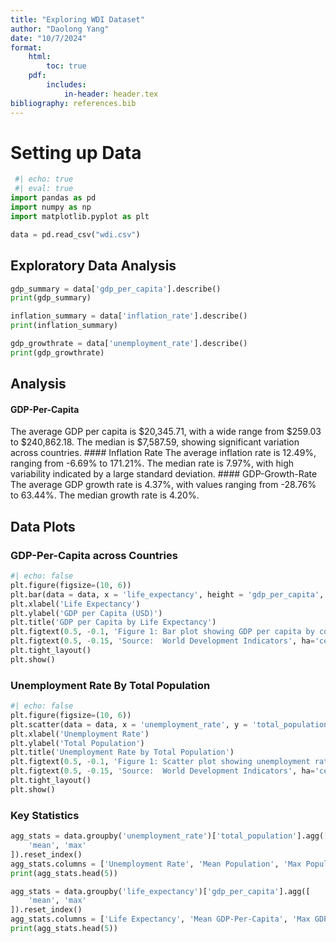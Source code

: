 ```yaml
---
title: "Exploring WDI Dataset"
author: "Daolong Yang"
date: "10/7/2024"
format: 
    html: 
        toc: true
    pdf: 
        includes:
            in-header: header.tex
bibliography: references.bib
---
```


# Setting up Data
```python
 #| echo: true
 #| eval: true
import pandas as pd
import numpy as np
import matplotlib.pyplot as plt

data = pd.read_csv("wdi.csv")
```

## Exploratory Data Analysis
```python
gdp_summary = data['gdp_per_capita'].describe()
print(gdp_summary)

inflation_summary = data['inflation_rate'].describe()
print(inflation_summary)

gdp_growthrate = data['unemployment_rate'].describe()
print(gdp_growthrate)
```

## Analysis
#### GDP-Per-Capita
The average GDP per capita is $20,345.71, with a wide range from $259.03 to $240,862.18. The median is $7,587.59, showing significant variation across countries.
#### Inflation Rate
The average inflation rate is 12.49%, ranging from -6.69% to 171.21%. The median rate is 7.97%, with high variability indicated by a large standard deviation.
#### GDP-Growth-Rate
The average GDP growth rate is 4.37%, with values ranging from -28.76% to 63.44%. The median growth rate is 4.20%.

## Data Plots
### GDP-Per-Capita across Countries
```python
#| echo: false
plt.figure(figsize=(10, 6))
plt.bar(data = data, x = 'life_expectancy', height = 'gdp_per_capita', color='skyblue')
plt.xlabel('Life Expectancy')
plt.ylabel('GDP per Capita (USD)')
plt.title('GDP per Capita by Life Expectancy')
plt.figtext(0.5, -0.1, 'Figure 1: Bar plot showing GDP per capita by country.', ha='center', fontsize=10)
plt.figtext(0.5, -0.15, 'Source:  World Development Indicators', ha='center', fontsize=10)
plt.tight_layout()
plt.show()
```

### Unemployment Rate By Total Population
```python
#| echo: false
plt.figure(figsize=(10, 6))
plt.scatter(data = data, x = 'unemployment_rate', y = 'total_population', color='skyblue')
plt.xlabel('Unemployment Rate')
plt.ylabel('Total Population')
plt.title('Unemployment Rate by Total Population')
plt.figtext(0.5, -0.1, 'Figure 1: Scatter plot showing unemployment rate by total population.', ha='center', fontsize=10)
plt.figtext(0.5, -0.15, 'Source:  World Development Indicators', ha='center', fontsize=10)
plt.tight_layout()
plt.show()
```

### Key Statistics
```python
agg_stats = data.groupby('unemployment_rate')['total_population'].agg([
    'mean', 'max'
]).reset_index()
agg_stats.columns = ['Unemployment Rate', 'Mean Population', 'Max Population']
print(agg_stats.head(5))

agg_stats = data.groupby('life_expectancy')['gdp_per_capita'].agg([
    'mean', 'max'
]).reset_index()
agg_stats.columns = ['Life Expectancy', 'Mean GDP-Per-Capita', 'Max GDP-Per-Capita']
print(agg_stats.head(5))
```

